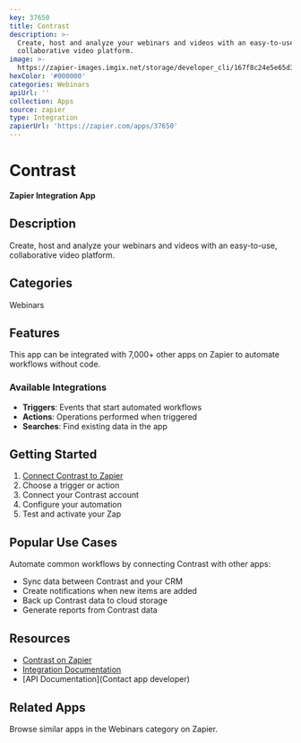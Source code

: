 ```yaml
---
key: 37650
title: Contrast
description: >-
  Create, host and analyze your webinars and videos with an easy-to-use,
  collaborative video platform.
image: >-
  https://zapier-images.imgix.net/storage/developer_cli/167f8c24e5e65d31a2d770dfcb8d1ddc.png?auto=format%2Ccompress&ixlib=python-3.0.0&q=50
hexColor: '#000000'
categories: Webinars
apiUrl: ''
collection: Apps
source: zapier
type: Integration
zapierUrl: 'https://zapier.com/apps/37650'
---
```

# Contrast

**Zapier Integration App**

## Description

Create, host and analyze your webinars and videos with an easy-to-use, collaborative video platform.

## Categories

Webinars

## Features

This app can be integrated with 7,000+ other apps on Zapier to automate workflows without code.

### Available Integrations

- **Triggers**: Events that start automated workflows
- **Actions**: Operations performed when triggered
- **Searches**: Find existing data in the app

## Getting Started

1. [Connect Contrast to Zapier](https://zapier.com/apps/37650)
2. Choose a trigger or action
3. Connect your Contrast account
4. Configure your automation
5. Test and activate your Zap

## Popular Use Cases

Automate common workflows by connecting Contrast with other apps:

- Sync data between Contrast and your CRM
- Create notifications when new items are added
- Back up Contrast data to cloud storage
- Generate reports from Contrast data

## Resources

- [Contrast on Zapier](https://zapier.com/apps/37650)
- [Integration Documentation](https://zapier.com/apps/37650/integrations)
- [API Documentation](Contact app developer)

## Related Apps

Browse similar apps in the Webinars category on Zapier.
